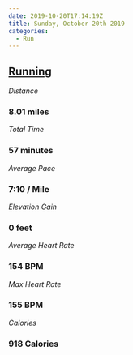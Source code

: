 ```yaml
---
date: 2019-10-20T17:14:19Z
title: Sunday, October 20th 2019
categories:
  - Run
---
```

## [Running](https://www.strava.com/activities/2804357172)

_Distance_

### 8.01 miles

_Total Time_

### 57 minutes

_Average Pace_

### 7:10 / Mile

_Elevation Gain_

### 0 feet

_Average Heart Rate_

### 154 BPM

_Max Heart Rate_

### 155 BPM

_Calories_

### 918 Calories